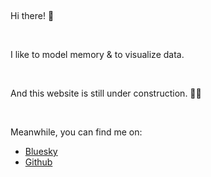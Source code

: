 
<br>

Hi there! 🙂

<br>

I like to model memory & to visualize data.

<br>

And this website is still under construction. 🔨👷

<br>

Meanwhile, you can find me on:

* [Bluesky](https://bsky.app/profile/vlott.bsky.social)
* [Github](https://github.com/vincentott)